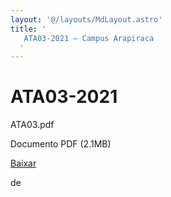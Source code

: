 ```yaml
---
layout: '@/layouts/MdLayout.astro'
title: '
   ATA03-2021 — Campus Arapiraca
  '
---
```




ATA03-2021
==========












 ATA03.pdf
   

 Documento PDF
 (2.1MB)
 

[Baixar](/cpt/documentos/atas-do-colegiado-e-nde/nde/ata03.pdf/@@download/file/ATA03.pdf) 



























 de
 

















